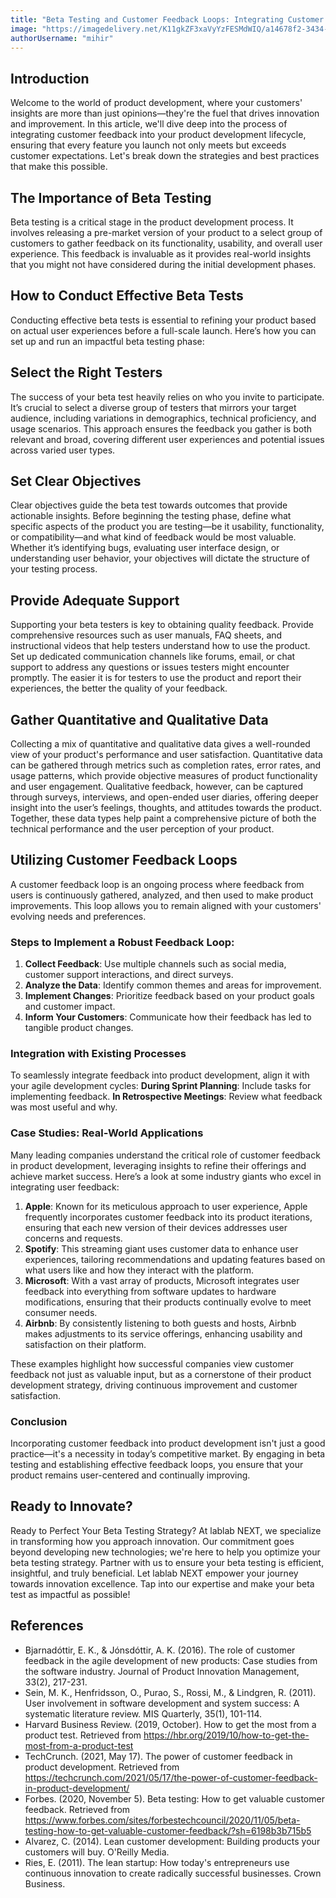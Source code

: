 ```yaml
---
title: "Beta Testing and Customer Feedback Loops: Integrating Customer Insights into Product Development"
image: "https://imagedelivery.net/K11gkZF3xaVyYzFESMdWIQ/a14678f2-3434-45ed-fddc-8c1f2bf32b00/full"
authorUsername: "mihir"
---
```


## **Introduction**

Welcome to the world of product development, where your customers' insights are more than just opinions—they're the fuel that drives innovation and improvement. In this article, we'll dive deep into the process of integrating customer feedback into your product development lifecycle, ensuring that every feature you launch not only meets but exceeds customer expectations. Let's break down the strategies and best practices that make this possible.

## **The Importance of Beta Testing**

Beta testing is a critical stage in the product development process. It involves releasing a pre-market version of your product to a select group of customers to gather feedback on its functionality, usability, and overall user experience. This feedback is invaluable as it provides real-world insights that you might not have considered during the initial development phases.

## **How to Conduct Effective Beta Tests**

Conducting effective beta tests is essential to refining your product based on actual user experiences before a full-scale launch. Here’s how you can set up and run an impactful beta testing phase:

## **Select the Right Testers**

The success of your beta test heavily relies on who you invite to participate. It’s crucial to select a diverse group of testers that mirrors your target audience, including variations in demographics, technical proficiency, and usage scenarios. This approach ensures the feedback you gather is both relevant and broad, covering different user experiences and potential issues across varied user types.

## **Set Clear Objectives**

Clear objectives guide the beta test towards outcomes that provide actionable insights. Before beginning the testing phase, define what specific aspects of the product you are testing—be it usability, functionality, or compatibility—and what kind of feedback would be most valuable. Whether it’s identifying bugs, evaluating user interface design, or understanding user behavior, your objectives will dictate the structure of your testing process.

## **Provide Adequate Support**

Supporting your beta testers is key to obtaining quality feedback. Provide comprehensive resources such as user manuals, FAQ sheets, and instructional videos that help testers understand how to use the product. Set up dedicated communication channels like forums, email, or chat support to address any questions or issues testers might encounter promptly. The easier it is for testers to use the product and report their experiences, the better the quality of your feedback.

## **Gather Quantitative and Qualitative Data**

Collecting a mix of quantitative and qualitative data gives a well-rounded view of your product's performance and user satisfaction. Quantitative data can be gathered through metrics such as completion rates, error rates, and usage patterns, which provide objective measures of product functionality and user engagement. Qualitative feedback, however, can be captured through surveys, interviews, and open-ended user diaries, offering deeper insight into the user’s feelings, thoughts, and attitudes towards the product. Together, these data types help paint a comprehensive picture of both the technical performance and the user perception of your product.

## **Utilizing Customer Feedback Loops**

A customer feedback loop is an ongoing process where feedback from users is continuously gathered, analyzed, and then used to make product improvements. This loop allows you to remain aligned with your customers' evolving needs and preferences.

### **Steps to Implement a Robust Feedback Loop:**

1. **Collect Feedback**: Use multiple channels such as social media, customer support interactions, and direct surveys.
2. **Analyze the Data**: Identify common themes and areas for improvement.
3. **Implement Changes**: Prioritize feedback based on your product goals and customer impact.
4. **Inform Your Customers**: Communicate how their feedback has led to tangible product changes.

### **Integration with Existing Processes**

To seamlessly integrate feedback into product development, align it with your agile development cycles:
**During Sprint Planning**: Include tasks for implementing feedback.
**In Retrospective Meetings**: Review what feedback was most useful and why.

### **Case Studies: Real-World Applications**

Many leading companies understand the critical role of customer feedback in product development, leveraging insights to refine their offerings and achieve market success. Here’s a look at some industry giants who excel in integrating user feedback:
1. **Apple**: Known for its meticulous approach to user experience, Apple frequently incorporates customer feedback into its product iterations, ensuring that each new version of their devices addresses user concerns and requests.
2. **Spotify**: This streaming giant uses customer data to enhance user experiences, tailoring recommendations and updating features based on what users like and how they interact with the platform.
3. **Microsoft**: With a vast array of products, Microsoft integrates user feedback into everything from software updates to hardware modifications, ensuring that their products continually evolve to meet consumer needs.
4. **Airbnb**: By consistently listening to both guests and hosts, Airbnb makes adjustments to its service offerings, enhancing usability and satisfaction on their platform.

These examples highlight how successful companies view customer feedback not just as valuable input, but as a cornerstone of their product development strategy, driving continuous improvement and customer satisfaction.


### **Conclusion**

Incorporating customer feedback into product development isn't just a good practice—it's a necessity in today’s competitive market. By engaging in beta testing and establishing effective feedback loops, you ensure that your product remains user-centered and continually improving.

## **Ready to Innovate?**

Ready to Perfect Your Beta Testing Strategy?
At lablab NEXT, we specialize in transforming how you approach innovation. Our commitment goes beyond developing new technologies; we're here to help you optimize your beta testing strategy. Partner with us to ensure your beta testing is efficient, insightful, and truly beneficial. 
Let lablab NEXT empower your journey towards innovation excellence. Tap into our expertise and make your beta test as impactful as possible!

## **References**

- Bjarnadóttir, E. K., & Jónsdóttir, A. K. (2016). The role of customer feedback in the agile development of new products: Case studies from the software industry. Journal of Product Innovation Management, 33(2), 217-231.
- Sein, M. K., Henfridsson, O., Purao, S., Rossi, M., & Lindgren, R. (2011). User involvement in software development and system success: A systematic literature review. MIS Quarterly, 35(1), 101-114.
- Harvard Business Review. (2019, October). How to get the most from a product test. Retrieved from https://hbr.org/2019/10/how-to-get-the-most-from-a-product-test
- TechCrunch. (2021, May 17). The power of customer feedback in product development. Retrieved from https://techcrunch.com/2021/05/17/the-power-of-customer-feedback-in-product-development/
- Forbes. (2020, November 5). Beta testing: How to get valuable customer feedback. Retrieved from https://www.forbes.com/sites/forbestechcouncil/2020/11/05/beta-testing-how-to-get-valuable-customer-feedback/?sh=6198b3b715b5
- Alvarez, C. (2014). Lean customer development: Building products your customers will buy. O'Reilly Media.
- Ries, E. (2011). The lean startup: How today's entrepreneurs use continuous innovation to create radically successful businesses. Crown Business.
